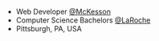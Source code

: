 - Web Developer [@McKesson][mckesson]
- Computer Science Bachelors [@LaRoche][laroche]
- Pittsburgh, PA, USA

[mckesson]: https://www.mckesson.com/
[laroche]:
  https://www.laroche.edu/Academics/Areas_of_Study/Computer_Science/Degrees_and_Requirements/?pid=16

